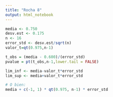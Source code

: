 ```yaml
---
title: "Rocha 8"
output: html_notebook
---
```


```r
media <- 0.750
desv.est <- 0.175
n <- 16
error_std <- desv.est/sqrt(n)
valor_t=qt(0.975,n-1)

t_obs = (media - 0.600)/(error_std)
pvalue = pt(t_obs,n-1,lower.tail = FALSE)

lim_inf <- media-valor_t*error_std
lim_sup <- media+valor_t*error_std

# O bien:
media + c(-1, 1) * qt(0.975, n-1) * error_std
```